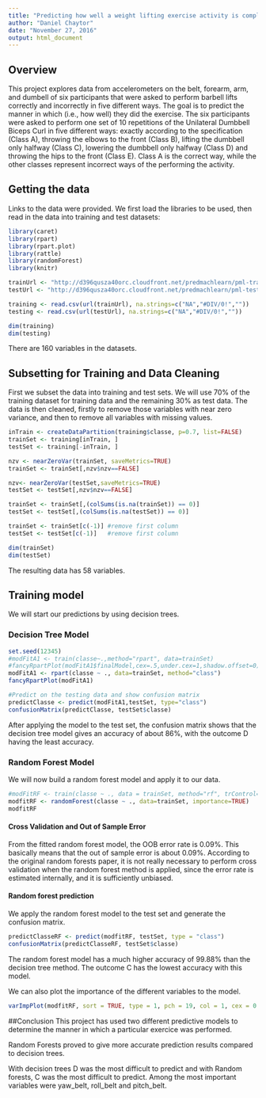 ```yaml
---
title: "Predicting how well a weight lifting exercise activity is completed using accelerometer data"
author: "Daniel Chaytor"
date: "November 27, 2016"
output: html_document
---
```


## Overview
This project explores data from accelerometers on the belt, forearm, arm, and dumbell of six participants that were asked to perform barbell lifts correctly and incorrectly in five different ways. The goal is to predict the manner in which (i.e., how well) they did the exercise. 
The six participants were asked to perform one set of 10 repetitions of the Unilateral Dumbbell Biceps Curl in five different ways: exactly according to the specification (Class A), throwing the elbows to the front (Class B), lifting the dumbbell only halfway (Class C), lowering the dumbbell only halfway (Class D) and throwing the hips to the front (Class E). Class A is the correct way, while the other classes represent incorrect ways of the performing the activity.

## Getting the data
Links to the data were provided. We first load the libraries to be used, then read in the data into training and test datasets:

```r
library(caret)
library(rpart)
library(rpart.plot)
library(rattle)
library(randomForest)
library(knitr)

trainUrl <- "http://d396qusza40orc.cloudfront.net/predmachlearn/pml-training.csv"
testUrl <- "http://d396qusza40orc.cloudfront.net/predmachlearn/pml-testing.csv"

training <- read.csv(url(trainUrl), na.strings=c("NA","#DIV/0!",""))
testing <- read.csv(url(testUrl), na.strings=c("NA","#DIV/0!",""))

dim(training)
dim(testing)
```

There are 160 variables in the datasets. 

## Subsetting for Training and Data Cleaning

First we subset the data into training and test sets. We will use 70% of the training dataset for training data and the remaining 30% as test data. The data is then cleaned, firstly to remove those variables with near zero variance, and then to remove all variables with missing values.

```r
inTrain <- createDataPartition(training$classe, p=0.7, list=FALSE)
trainSet <- training[inTrain, ]
testSet <- training[-inTrain, ]

nzv <- nearZeroVar(trainSet, saveMetrics=TRUE)
trainSet <- trainSet[,nzv$nzv==FALSE]

nzv<- nearZeroVar(testSet,saveMetrics=TRUE)
testSet <- testSet[,nzv$nzv==FALSE]

trainSet <- trainSet[,(colSums(is.na(trainSet)) == 0)]
testSet <- testSet[,(colSums(is.na(testSet)) == 0)]

trainSet <- trainSet[c(-1)] #remove first column
testSet <- testSet[c(-1)]   #remove first column

dim(trainSet)
dim(testSet)
```
The resulting data has 58 variables.

## Training model

We will start our predictions by using decision trees. 

### Decision Tree Model

```r
set.seed(12345)
#modFitA1 <- train(classe~.,method="rpart", data=trainSet)
#fancyRpartPlot(modFitA1$finalModel,cex=.5,under.cex=1,shadow.offset=0)
modFitA1 <- rpart(classe ~ ., data=trainSet, method="class")
fancyRpartPlot(modFitA1)

#Predict on the testing data and show confusion matrix
predictClasse <- predict(modFitA1,testSet, type="class")
confusionMatrix(predictClasse, testSet$classe)
```

After applying the model to the test set, the confusion matrix shows that the decision tree model gives an accuracy of about 86%, with the outcome D having the least accuracy.


### Random Forest Model

We will now build a random forest model and apply it to our data.

```r
#modFitRF <- train(classe ~ ., data = trainSet, method="rf", trControl=trainControl(method='cv'), #number=5, allowParallel=TRUE, importance=TRUE)
modfitRF <- randomForest(classe ~ ., data=trainSet, importance=TRUE)
modfitRF
```

#### Cross Validation and Out of Sample Error
From the fitted random forest model, the OOB error rate is 0.09%. This basically means that the out of sample error is about 0.09%. According to the original random forests paper, it is not really necessary to perform cross validation when the random forest method is applied, since the error rate is estimated internally, and it is sufficiently unbiased.

#### Random forest prediction
We apply the random forest model to the test set and generate the confusion matrix.

```r
predictClasseRF <- predict(modfitRF, testSet, type = "class")
confusionMatrix(predictClasseRF, testSet$classe)
```

The random forest model has a much higher accuracy of 99.88% than the decision tree method. The outcome C has the lowest accuracy with this model.
 
We can also plot the importance of the different variables to the model.

```r
varImpPlot(modfitRF, sort = TRUE, type = 1, pch = 19, col = 1, cex = 0.6, main = "Importance of  Individual Variables")
```

##Conclusion
This project has used two different predictive models to determine the manner in which a particular exercice was performed.

Random Forests proved to give more accurate prediction results compared to decision trees. 

With decision trees D was the most difficult to predict and with Random forests, C was the most difficult to predict. Among the most important variables were yaw_belt, roll_belt and pitch_belt.
